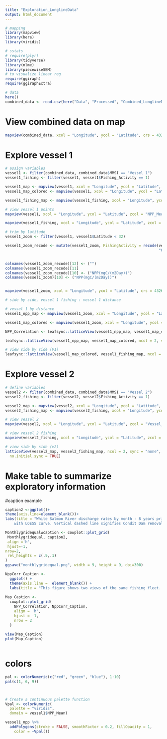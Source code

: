 ```yaml
---
title: "Exploration_LonglineData"
output: html_document
---
```


```r
# mapping
library(mapview)
library(here)
library(viridis)

# sstats
# require(plyr)
library(tidyverse)
library(nlme)
library(piecewiseSEM)
# to visualize linear reg
require(ggiraph)
require(ggiraphExtra)

# data
here()
combined_data <- read.csv(here("Data", "Processed", "Combined_LonglineNPP_Processed.csv"))
```
# View combined data on map
```r
mapview(combined_data, xcol = "Longitude", ycol = "Latitude", crs = 4326, grid = FALSE)
```


# Explore vessel 1
```r
# assign variables
vessel1 <- filter(combined_data, combined_data$MMSI == "Vessel 1")
vessel1_fishing <- filter(vessel1, vessel1$Fishing_Activity == 1)

vessel1_map <- mapview(vessel1, xcol = "Longitude", ycol = "Latitude", crs = 4326, grid = FALSE)
vessel1_map_colored <- mapview(vessel1, xcol = "Longitude", ycol = "Latitude", zcol = "Fishing_Activity", crs = 4326, grid = FALSE, legend = TRUE)

vessel1_fishing_map <- mapview(vessel1_fishing, xcol = "Longitude", ycol = "Latitude", crs = 4326, grid = FALSE)

```

```r
# view vessel 1 points
mapview(vessel1, xcol = "Longitude", ycol = "Latitude", zcol = "NPP_Mean", crs = 4326, grid = FALSE)

```

```r
mapview(vessel1_fishing, xcol = "Longitude", ycol = "Latitude", zcol = "Longitude", crs = 4326, grid = FALSE)
```

```r
# trim by latitude
vessel1_zoom <- filter(vessel1, vessel1$Latitude < 32)

vessel1_zoom_recode <- mutate(vessel1_zoom, FishingActivity = recode(vessel1_zoom$Fishing_Activity,
                                                                     "0" = "Not Fishing", "1" = "Fishing"))


colnames(vessel1_zoom_recode)[12] <- ("")
colnames(vessel1_zoom_recode)[11]
colnames(vessel1_zoom_recode)[10] <- ("NPP(mgC/(m2Day))")
colnames(vessel1_zoom)[10] <- ("NPP(mgC/(m2Day))")


mapview(vessel1_zoom, xcol = "Longitude", ycol = "Latitude", crs = 4326, grid = FALSE, legend = FALSE)
```


```r
# side by side, vessel 1 fishing : vessel 1 distance

# vessel 1 by distance
vessel1_npp_map <- mapview(vessel1_zoom, xcol = "Longitude", ycol = "Latitude", zcol = "NPP(mgC/(m2Day))", crs = 4326, grid = FALSE, legend = TRUE)

vessel1_map_colored <- mapview(vessel1_zoom, xcol = "Longitude", ycol = "Latitude", zcol = "Fishing_Activity", crs = 4326, grid = FALSE, legend = TRUE)

NPP_Correlation <- leafsync::latticeView(vessel1_npp_map, vessel1_map_colored, ncol = 2, sync = "none", sync.cursor = FALSE, no.initial.sync = TRUE)

leafsync::latticeView(vessel1_npp_map, vessel1_map_colored, ncol = 2, sync = "none", sync.cursor = FALSE, no.initial.sync = TRUE)


```

```r
# view side by side (V1)
leafsync::latticeView(vessel1_map_colored, vessel1_fishing_map, ncol = 2, sync = "none", sync.cursor = FALSE, no.initial.sync = TRUE)
```

# Explore vessel 2
```r
# define variables
vessel2 <- filter(combined_data, combined_data$MMSI == "Vessel 2")
vessel2_fishing <- filter(vessel2, vessel2$Fishing_Activity == 1)

vessel2_map <- mapview(vessel2, xcol = "Longitude", ycol = "Latitude", crs = 4326, grid = FALSE)
vessel2_fishing_map <- mapview(vessel2_fishing, xcol = "Longitude", ycol = "Latitude", crs = 4326, grid = FALSE)

```

```r
# view vessel 2 
mapview(vessel2, xcol = "Longitude", ycol = "Latitude", zcol = "Vessel_Speed",crs = 4326, grid = FALSE)
```
```r
# view vessel 2 fishing
mapview(vessel2_fishing, xcol = "Longitude", ycol = "Latitude", zcol = "Distance_From_Shore", crs = 4326, grid = FALSE)
```



```r
# view side by side (v2)
latticeView(vessel2_map, vessel2_fishing_map, ncol = 2, sync = "none", sync.cursor = FALSE,
  no.initial.sync = TRUE)

```


# Make table to summarize exploratory information

#caption example
```r
caption2 <-ggplot()+
theme(axis.line=element_blank())+
labs(title = "White Salmon River discharge rates by month - 8 years prior to and post dam removal
    with LOESS curve. Vertical dashed line signifies Condit Dam removal.")

Monthlygridequalwcaption <- cowplot::plot_grid(
 Monthlygridequal, caption2,
 align ='h',
 hjust=-1,
nrow=2,
 rel_heights = c(.9,.1)
)
ggsave("monthlygridequal.png", width = 9, height = 9, dpi=300)

```
```r
NppCorr_Caption <- 
  ggplot() +
  theme(axis.line =  element_blank()) +
  labs(title = "This figure shows two views of the same fishing fleet. The left panel shows the level of net primary productivity (NPP), the right panel shows which vessels are fishing and which vessels are not. We can see a positive correlation between NPP and fishing activity.")
  
Map_Caption <- 
  cowplot::plot_grid(
    NPP_Correlation, NppCorr_Caption,
    align = 'h',
    hjust = -1,
    nrow = 2
  )
  
view(Map_Caption)
plot(Map_Caption)  
  
```

# colors
```r
pal <- colorNumeric(c("red", "green", "blue"), 1:10)
pal(c(1, 6, 9))



# Create a continuous palette function
Vpal <- colorNumeric(
  palette = "viridis",
  domain = vessel1$NPP_Mean)

vessel1_npp %>%
  addPolygons(stroke = FALSE, smoothFactor = 0.2, fillOpacity = 1,
    color = ~Vpal())
```
